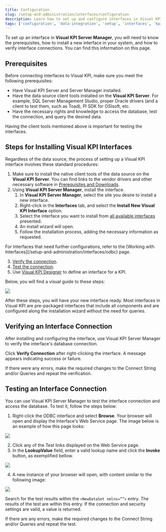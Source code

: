 ```yaml
---
title: Configuration
slug: /setup-and-administration/interfaces/configuration
description: Learn how to set up and configure interfaces in Visual KPI Server Manager, including prerequisites, installation steps, connection verification, and troubleshooting.
tags: ['configuration', 'data-integration', 'setup', 'interfaces', 'kpis', 'troubleshooting', 'server-manager', 'administrator']
---
```


<head>
  <title>Configuration</title>
  <meta name="keywords" content="interface configuration, data integration, setup, kpi interface, connection verification, troubleshooting, visual kpi, server manager"/>
</head>

To set up an interface in **Visual KPI Server Manager**, you will need to know the prerequisites, how to install a new interface in your system, and how to verify interface connections. You can find this information on this page.

## Prerequisites

Before connecting interfaces to Visual KPI, make sure you meet the following prerequisites:

- Have Visual KPI Server and Server Manager installed.
- Have the data source client tools installed on the **Visual KPI Server**. For example, SQL Server Management Studio, proper Oracle drivers (and a client to test them, such as Toad), PI SDK for OSIsoft, etc.  
- Have the necessary rights and knowledge to access the database, test the connection, and query the desired data.

<Callout type="info" title="Importance of Client Tools for Interface Testing">
Having the client tools mentioned above is important for testing the interfaces.
</Callout>

## Steps for Installing Visual KPI Interfaces

Regardless of the data source, the process of setting up a Visual KPI interface involves these standard procedures:

1. Make sure to install the native client tools of the data source on the **Visual KPI Server**. You can find links to the vendor drivers and other necessary software in [Prerequisites and Downloads](/setup-and-administration/installation/prepare-your-system).
2. Using **Visual KPI Server Manager**, install the interface.
    1. In **Visual KPI Server Manager**, select the site you desire to install a new interface.
    2. Right-click in the **Interfaces** tab, and select the **Install New Visual KPI Interface** option.
    3. Select the interface you want to install from [all available interfaces](/setup-and-administration/interfaces/available-interfaces) presented.
    4. An install wizard will open.
    5. Follow the installation process, adding the necessary information as requested.

  <Callout type="info" title="Additional Interface Configuration Guidance">
  For Interfaces that need further configurations, refer to the [Working with Interfaces](/setup-and-administration/interfaces/odbc) page.
  </Callout>

3. [Verify the connection](#verifying-an-interface-connection).
4. [Test the connection](#testing-an-interface-connection).
5. Use [Visual KPI Designer](/visual-kpi-designer/overview) to define an interface for a KPI.

Below, you will find a visual guide to these steps:

<Image 
  src="media/setup-and-administration/interfaces/configuration/interface-install.gif" 
/>

After these steps, you will have your new interface ready. Most interfaces in Visual KPI are pre-packaged interfaces that include all components and are configured along the installation wizard without the need for queries.

## Verifying an Interface Connection

After installing and configuring the interface, use Visual KPI Server Manager to verify the interface's database connection.

Click **Verify Connection** after right-clicking the interface. A message appears indicating success or failure.

<Callout type="warning" title="Error Correction and Verification Retry">
If there were any errors, make the required changes to the Connect String and/or Queries and repeat the verification.
</Callout>

## Testing an Interface Connection

You can use Visual KPI Server Manager to test the interface connection and access the database. To test it, follow the steps below:

1. Right-click the ODBC interface and select **Browse**. Your browser will open and display the Interface's Web Service page. The image below is an example of how this page looks:

<Image 
  src="media/setup-and-administration/interfaces/configuration/test1.png" 
/>

2. Click any of the Test links displayed on the Web Service page.
3. In the **LookupValue** field, enter a valid lookup name and click the **Invoke** button, as exemplified bellow.

<Image 
  src="media/setup-and-administration/interfaces/configuration/test2.png" 
/>

4. A new instance of your browser will open, with content similar to the following image:

<Image 
  src="media/setup-and-administration/interfaces/configuration/test3.png" 
/>

Search for the test results within the `<NewDataSet xmlns=””>` entry. The results of the test are within this entry. If the connection and security settings are valid, a value is returned. 

<Callout type="warning" title="Troubleshooting Connection Errors">
If there are any errors, make the required changes to the Connect String and/or Queries and repeat the test.
</Callout>